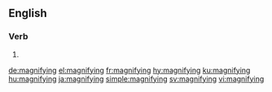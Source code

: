 ==English==

===Verb===
{{head|en|present participle}}

# {{present participle of|magnify|lang=en}}

[[de:magnifying]]
[[el:magnifying]]
[[fr:magnifying]]
[[hy:magnifying]]
[[ku:magnifying]]
[[hu:magnifying]]
[[ja:magnifying]]
[[simple:magnifying]]
[[sv:magnifying]]
[[vi:magnifying]]